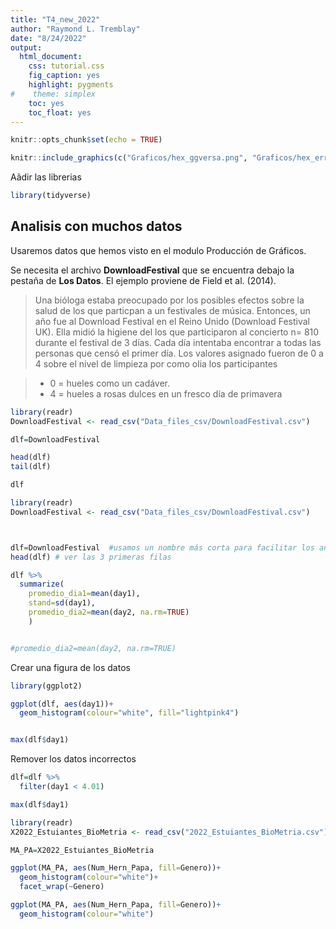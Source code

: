 ```yaml
---
title: "T4_new_2022"
author: "Raymond L. Tremblay"
date: "8/24/2022"
output:
  html_document:
    css: tutorial.css
    fig_caption: yes
    highlight: pygments
#    theme: simplex
    toc: yes
    toc_float: yes
---
```


```r
knitr::opts_chunk$set(echo = TRUE)
```


```r
knitr::include_graphics(c("Graficos/hex_ggversa.png", "Graficos/hex_error.png"))
```

Aãdir las librerias

```r
library(tidyverse)
```



## Analisis con muchos datos

Usaremos datos que hemos visto en el modulo Producción de Gráficos.  

Se necesita el archivo **DownloadFestival** que se encuentra debajo la pestaña de **Los Datos**. El ejemplo proviene de Field et al. (2014).


>  Una bióloga estaba preocupado por los posibles efectos sobre la salud de los que particpan a un festivales de música. Entonces, un año fue al Download Festival en el Reino Unido (Download Festival UK). Ella midió la higiene del los que participaron al concierto n= 810 durante el festival de 3 días. Cada día intentaba encontrar a todas las personas que censó el primer día. Los valores asignado fueron de 0 a 4 sobre el nivel de limpieza por como olia los participantes

>    + 0 = hueles como un cadáver. 
>    + 4 = hueles a rosas dulces en un fresco día de primavera
  
  
```r
library(readr)
DownloadFestival <- read_csv("Data_files_csv/DownloadFestival.csv")

dlf=DownloadFestival

head(dlf)
tail(dlf) 

dlf
```





```r

library(readr)
DownloadFestival <- read_csv("Data_files_csv/DownloadFestival.csv")



dlf=DownloadFestival  #usamos un nombre más corta para facilitar los analisis 
head(dlf) # ver las 3 primeras filas

```





```r
dlf %>% 
  summarize(
    promedio_dia1=mean(day1),
    stand=sd(day1),
    promedio_dia2=mean(day2, na.rm=TRUE)
    )


#promedio_dia2=mean(day2, na.rm=TRUE)
```


Crear una figura de los datos

```r
library(ggplot2)

ggplot(dlf, aes(day1))+
  geom_histogram(colour="white", fill="lightpink4")



```




```r
max(dlf$day1)
```




Remover los datos incorrectos

```r
dlf=dlf %>% 
  filter(day1 < 4.01)

max(dlf$day1)
```



```r
library(readr)
X2022_Estuiantes_BioMetria <- read_csv("2022_Estuiantes_BioMetria.csv")

MA_PA=X2022_Estuiantes_BioMetria
```




```r
ggplot(MA_PA, aes(Num_Hern_Papa, fill=Genero))+
  geom_histogram(colour="white")+
  facet_wrap(~Genero)
```


```r
ggplot(MA_PA, aes(Num_Hern_Papa, fill=Genero))+
  geom_histogram(colour="white")
```




